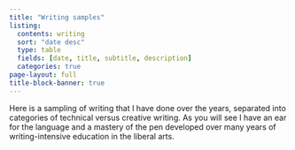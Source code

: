 ```yaml
---
title: "Writing samples"
listing:
  contents: writing
  sort: "date desc"
  type: table
  fields: [date, title, subtitle, description]
  categories: true
page-layout: full
title-block-banner: true
---
```


Here is a sampling of writing that I have done over the years, separated into categories of technical versus creative writing. As you will see I have an ear for the language and a mastery of the pen developed over many years of writing-intensive education in the liberal arts.